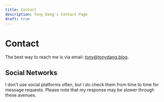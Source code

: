 ```yaml
---
title: Contact
description: Tony Dang's Contact Page
draft: true
---
```



# Contact

The best way to reach me is via email:
[tony@tonydang.blog](mailto:tony@tonydang.blog).

## Social Networks

I don't use social platforms often, but I do check them from time to time for
message requests. Please note that my response may be slower through these
avenues.
